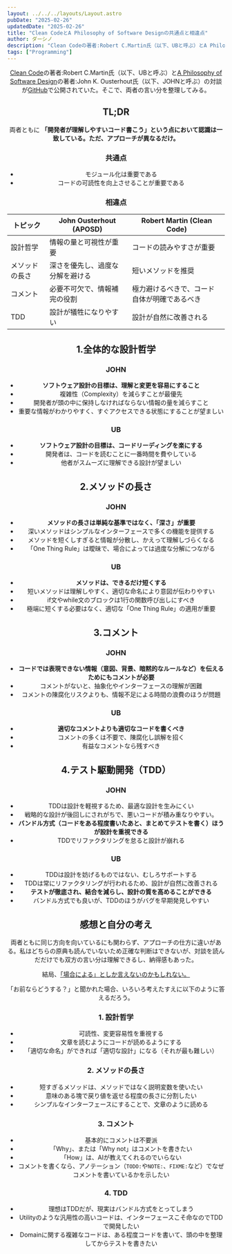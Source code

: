 ```yaml
---
layout: ../../../layouts/Layout.astro
pubDate: "2025-02-26"
updatedDate: "2025-02-26"
title: "Clean CodeとA Philosophy of Software Designの共通点と相違点"
author: ダーシノ
description: "Clean Codeの著者:Robert C.Martin氏（以下、UBと呼ぶ）とA Philosophy of Software Designの著者:John K. Ousterhout氏（以下、JOHNと呼ぶ）の対談がGitHubで公開されていた。そこで、両者の言い分を整理してみる。"
tags: ["Programming"]
---
```



<Header {...frontmatter} />

[Clean Code](https://amzn.to/4iffVGb)の著者:Robert C.Martin氏（以下、UBと呼ぶ）と[A Philosophy of Software Design](https://amzn.to/4igTlgi)の著者:John K. Ousterhout氏（以下、JOHNと呼ぶ）の対談が[GitHub](https://github.com/johnousterhout/aposd-vs-clean-code)で公開されていた。そこで、両者の言い分を整理してみる。

## TL;DR

両者ともに **「開発者が理解しやすいコード書こう」という点において認識は一致している。ただ、アプローチが異なるだけ。**

### 共通点

- モジュール化は重要である
- コードの可読性を向上させることが重要である

### 相違点

|トピック|John Ousterhout (APOSD)|Robert Martin (Clean Code)|
|---|---|---|
|設計哲学|情報の量と可視性が重要|コードの読みやすさが重要|
|メソッドの長さ|深さを優先し、過度な分解を避ける|短いメソッドを推奨|
|コメント|必要不可欠で、情報補完の役割|極力避けるべきで、コード自体が明確であるべき|
|TDD|設計が犠牲になりやすい|設計が自然に改善される|


## 1.全体的な設計哲学

### JOHN

- **ソフトウェア設計の目標は、理解と変更を容易にすること**
- 複雑性（Complexity）を減らすことが最優先
- 開発者が頭の中に保持しなければならない情報の量を減らすこと
- 重要な情報がわかりやすく、すぐアクセスできる状態にすることが望ましい

### UB

- **ソフトウェア設計の目標は、コードリーディングを楽にする**
- 開発者は、コードを読むことに一番時間を費やしている
- 他者がスムーズに理解できる設計が望ましい


## 2.メソッドの長さ

### JOHN

- **メソッドの長さは単純な基準ではなく、「深さ」が重要**
- 深いメソッドはシンプルなインターフェースで多くの機能を提供する
- メソッドを短くしすぎると情報が分散し、かえって理解しづらくなる
- 「One Thing Rule」は曖昧で、場合によっては過度な分解につながる

### UB

- **メソッドは、できるだけ短くする**
- 短いメソッドは理解しやすく、適切な命名により意図が伝わりやすい
- if文やwhile文のブロックは1行の関数呼び出しにすべき
- 極端に短くする必要はなく、適切な「One Thing Rule」の適用が重要

## 3.コメント

### JOHN

- **コードでは表現できない情報（意図、背景、暗黙的なルールなど）を伝えるためにもコメントが必要**
- コメントがないと、抽象化やインターフェースの理解が困難
- コメントの陳腐化リスクよりも、情報不足による時間の浪費のほうが問題

### UB

- **適切なコメントよりも適切なコードを書くべき**
- コメントの多くは不要で、陳腐化し誤解を招く
- 有益なコメントなら残すべき

## 4.テスト駆動開発（TDD）

### JOHN

- TDDは設計を軽視するため、最適な設計を生みにくい
- 戦略的な設計が後回しにされがちで、悪いコードが積み重なりやすい。
- **バンドル方式（コードをある程度書いたあと、まとめてテストを書く）ほうが設計を重視できる**
- TDDでリファクタリングを怠ると設計が崩れる

### UB

- TDDは設計を妨げるものではない、むしろサポートする
- TDDは常にリファクタリングが行われるため、設計が自然に改善される
- **テストが徹底され、結合を減らし、設計の質を高めることができる**
- バンドル方式でも良いが、TDDのほうがバグを早期発見しやすい


## 感想と自分の考え

両者ともに同じ方向を向いているにも関わらず、アプローチの仕方に違いがある。私はどちらの原典も読んでいないため正確な判断はできないが、対談を読んだだけでも双方の言い分は理解できるし、納得感もあった。

結局、[「場合による」としか言えないのかもしれない。](https://bcrikko.github.io/til/posts/2024-11-27/a-boring-answer/)

「お前ならどうする？」と聞かれた場合、いろいろ考えたすえに以下のように答えるだろう。

### 1. 設計哲学

- 可読性、変更容易性を重視する
- 文章を読むようにコードが読めるようにする
- 「適切な命名」ができれば「適切な設計」になる（それが最も難しい）

### 2. メソッドの長さ

- 短すぎるメソッドは、メソッドではなく説明変数を使いたい
- 意味のある塊で戻り値を返せる程度の長さに分割したい
- シンプルなインターフェースにすることで、文章のように読める

### 3. コメント

- 基本的にコメントは不要派
- 「Why」、または「Why not」はコメントを書きたい
- 「How」は、AIが教えてくれるのでいらない
- コメントを書くなら、アノテーション（`TODO:`や`NOTE:`、`FIXME:`など）でなぜコメントを書いているかを示したい

### 4. TDD

- 理想はTDDだが、現実はバンドル方式をとってしまう
- Utilityのような汎用性の高いコードは、インターフェースこそ命なのでTDDで開発したい
- Domainに関する複雑なコードは、ある程度コードを書いて、頭の中を整理してからテストを書きたい
